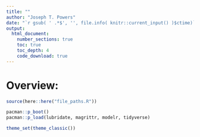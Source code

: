 ```yaml
---
title: ""
author: "Joseph T. Powers"
date: "`r gsub( ' .*$', '', file.info( knitr::current_input() )$ctime)`"
output: 
  html_document:
    number_sections: true
    toc: true
    toc_depth: 4
    code_download: true
---
```


# Overview: 

```r
source(here::here("file_paths.R"))

pacman::p_boot()
pacman::p_load(lubridate, magrittr, modelr, tidyverse)

theme_set(theme_classic())
```

